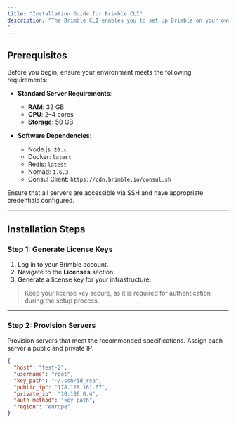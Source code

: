 ```yaml
---
title: "Installation Guide for Brimble CLI"
description: "The Brimble CLI enables you to set up Brimble on your own infrastructure, providing a portable and scalable solution for your business. This guide outlines the installation steps and prerequisites to get started.
"
---
```




## Prerequisites

Before you begin, ensure your environment meets the following requirements:

- **Standard Server Requirements**:
  - **RAM**: 32 GB
  - **CPU**: 2–4 cores
  - **Storage**: 50 GB

- **Software Dependencies**:
  - Node.js: `20.x`
  - Docker: `latest`
  - Redis: `latest`
  - Nomad: `1.6.3`
  - Consul Client: `https://cdn.brimble.io/consul.sh`

<Callout>
Ensure that all servers are accessible via SSH and have appropriate credentials configured.
</Callout>

---

## Installation Steps

### Step 1: Generate License Keys

1. Log in to your Brimble account.
2. Navigate to the **Licenses** section.
3. Generate a license key for your infrastructure.

> Keep your license key secure, as it is required for authentication during the setup process.

---

### Step 2: Provision Servers

Provision servers that meet the recommended specifications. Assign each server a public and private IP.

```json
{
  "host": "test-2",
  "username": "root",
  "key_path": "~/.ssh/id_rsa",
  "public_ip": "178.128.161.67",
  "private_ip": "10.106.0.4",
  "auth_method": "key_path",
  "region": "europe"
}
